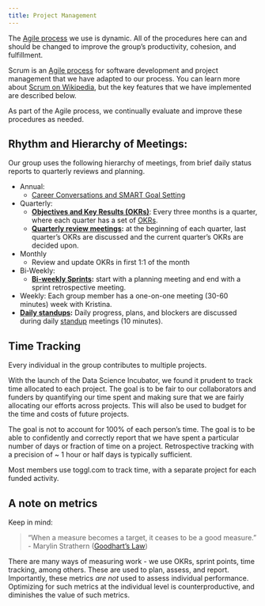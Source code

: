 ```yaml
---
title: Project Management
---
```


The [Agile process](https://en.wikipedia.org/wiki/Agile_software_development) we use is dynamic. 
All of the procedures here can and should be changed to improve the group's productivity, cohesion, and fulfillment. 

Scrum is an [Agile process](https://en.wikipedia.org/wiki/Agile_software_development) for software development and project management that we have adapted to our process. You can learn more about [Scrum on Wikipedia](https://en.wikipedia.org/wiki/Scrum_%28software_development%29), but the key features that we have implemented are described below. 

As part of the Agile process, we continually evaluate and improve these procedures as needed. 

## Rhythm and Hierarchy of Meetings:

Our group uses the following hierarchy of meetings, from brief daily status reports to quarterly reviews and planning.

* Annual: 
  * [Career Conversations and SMART Goal Setting](https://osf.io/tzmhp/wiki/Annual%20Reviews/)
* Quarterly: 
    * **[Objectives and Key Results (OKRs)](https://osf.io/tzmhp/wiki/OKRs%20%26%20Quarterly%20Reviews/)**: Every three months is a quarter, where each quarter has a set of [OKRs](https://osf.io/tzmhp/wiki/OKRs%20%26%20Quarterly%20Reviews/).
     * **[Quarterly review meetings](https://osf.io/tzmhp/wiki/OKRs%20%26%20Quarterly%20Reviews/):** at the beginning of each quarter, last quarter's OKRs are discussed and the current quarter's OKRs are decided upon. 
* Monthly 
  * Review and update OKRs in first 1:1 of the month 
* Bi-Weekly: 
    * **[Bi-weekly Sprints](https://osf.io/tzmhp/wiki/Sprint%20Meetings/):** start with a planning meeting and end with a sprint retrospective meeting. 
* Weekly: Each group member has a one-on-one meeting (30-60 minutes) week with Kristina. 
* **[Daily standups](https://osf.io/tzmhp/wiki/Standups/):** Daily progress, plans, and blockers are discussed during daily [standup](https://osf.io/tzmhp/wiki/Standups/) meetings (10 minutes).

## Time Tracking

Every individual in the group contributes to multiple projects. 

With the launch of the Data Science Incubator, we found it prudent to track time allocated to each project. The goal is to be fair to our collaborators and funders by quantifying our time spent and making sure that we are fairly allocating our efforts across projects. This will also be used to budget for the time and costs of future projects.

The goal is not to account for 100% of each person's time. The goal is to be able to confidently and correctly report that we have spent a particular number of days or fraction of time on a project. Retrospective tracking with a precision of ~ 1 hour or half days is typically sufficient.

Most members use toggl.com to track time, with a separate project for each funded activity.

## A note on metrics 

Keep in mind:

> "When a measure becomes a target, it ceases to be a good measure." - Marylin Strathern ([Goodhart's Law](https://en.wikipedia.org/wiki/Goodhart%27s_law))

There are many ways of measuring work - we use OKRs, sprint points, time tracking, among others. These are used to plan, assess, and report. Importantly, these metrics _are not_ used to assess individual performance. Optimizing for such metrics at the individual level is counterproductive, and diminishes the value of such metrics.